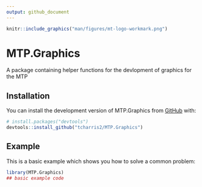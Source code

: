 ```yaml
---
output: github_document
---
```


<!-- README.md is generated from README.Rmd. Please edit that file -->

```r
knitr::include_graphics("man/figures/mt-logo-workmark.png")
```


# MTP.Graphics

A package containing helper functions for the devlopment of graphics for the MTP

## Installation

You can install the development version of MTP.Graphics from [GitHub](https://github.com/) with:

``` r
# install.packages("devtools")
devtools::install_github("tcharris2/MTP.Graphics")
```

## Example

This is a basic example which shows you how to solve a common problem:

```r
library(MTP.Graphics)
## basic example code
```

